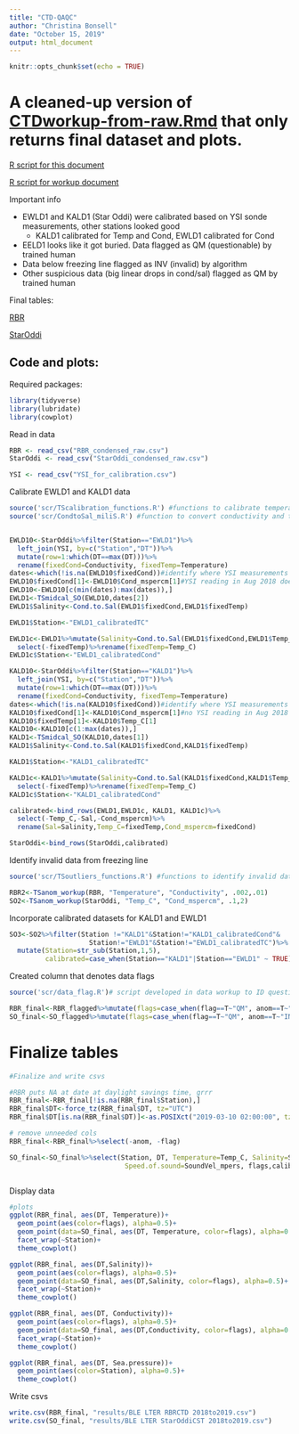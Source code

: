 ```yaml
---
title: "CTD-QAQC"
author: "Christina Bonsell"
date: "October 15, 2019"
output: html_document
---
```


```r
knitr::opts_chunk$set(echo = TRUE)
```


# A cleaned-up version of [CTDworkup-from-raw.Rmd](https://cbonsell.github.io/ble-instrumentation/CTDworkup-from-raw) that only returns final dataset and plots.

[R script for this document](https://github.com/cbonsell/ble-instrumentation/blob/master/CTD-QAQC.Rmd)

[R script for workup document](https://github.com/cbonsell/ble-instrumentation/blob/master/CTDworkup.Rmd)

Important info

* EWLD1 and KALD1 (Star Oddi) were calibrated based on YSI sonde measurements, other stations looked good
    + KALD1 calibrated for Temp and Cond, EWLD1 calibrated for Cond
* EELD1 looks like it got buried. Data flagged as QM (questionable) by trained human
* Data below freezing line flagged as INV (invalid) by algorithm
* Other suspicious data (big linear drops in cond/sal) flagged as QM by trained human

Final tables: 

[RBR](https://github.com/cbonsell/ble-instrumentation/blob/master/results/BLE%20LTER%20RBRCTD%202018to2019.csv)

[StarOddi](https://github.com/cbonsell/ble-instrumentation/blob/master/results/BLE%20LTER%20StarOddiCST%202018to2019.csv)


## Code and plots:

Required packages:

```r
library(tidyverse)
library(lubridate)
library(cowplot)
```


Read in data
```r

RBR <- read_csv("RBR_condensed_raw.csv")
StarOddi <- read_csv("StarOddi_condensed_raw.csv")

YSI <- read_csv("YSI_for_calibration.csv")
```



Calibrate EWLD1 and KALD1 data
```r
source('scr/TScalibration_functions.R') #functions to calibrate temperature, conductivity and salinity, using YSI calibration measurements
source('scr/CondtoSal_miliS.R') #function to convert conductivity and temp to salinity


EWLD10<-StarOddi%>%filter(Station=="EWLD1")%>%
  left_join(YSI, by=c("Station","DT"))%>%
  mutate(row=1:which(DT==max(DT)))%>%
  rename(fixedCond=Conductivity, fixedTemp=Temperature)
dates<-which(!is.na(EWLD10$fixedCond))#identify where YSI measurements took place, ignore the June ones bc we were off Station
EWLD10$fixedCond[1]<-EWLD10$Cond_mspercm[1]#YSI reading in Aug 2018 doesn't make sense
EWLD10<-EWLD10[c(min(dates):max(dates)),]
EWLD1<-TSmidcal_SO(EWLD10,dates[2])
EWLD1$Salinity<-Cond.to.Sal(EWLD1$fixedCond,EWLD1$fixedTemp)

EWLD1$Station<-"EWLD1_calibratedTC"

EWLD1c<-EWLD1%>%mutate(Salinity=Cond.to.Sal(EWLD1$fixedCond,EWLD1$Temp_C))%>%
  select(-fixedTemp)%>%rename(fixedTemp=Temp_C)
EWLD1c$Station<-"EWLD1_calibratedCond"

KALD10<-StarOddi%>%filter(Station=="KALD1")%>%
  left_join(YSI, by=c("Station","DT"))%>%
  mutate(row=1:which(DT==max(DT)))%>%
  rename(fixedCond=Conductivity, fixedTemp=Temperature)
dates<-which(!is.na(KALD10$fixedCond))#identify where YSI measurements took place, ignore the June ones bc we were off Station
KALD10$fixedCond[1]<-KALD10$Cond_mspercm[1]#no YSI reading in Aug 2018
KALD10$fixedTemp[1]<-KALD10$Temp_C[1]
KALD10<-KALD10[c(1:max(dates)),]
KALD1<-TSmidcal_SO(KALD10,dates[1])
KALD1$Salinity<-Cond.to.Sal(KALD1$fixedCond,KALD1$fixedTemp)

KALD1$Station<-"KALD1_calibratedTC"

KALD1c<-KALD1%>%mutate(Salinity=Cond.to.Sal(KALD1$fixedCond,KALD1$Temp_C))%>%
  select(-fixedTemp)%>%rename(fixedTemp=Temp_C)
KALD1c$Station<-"KALD1_calibratedCond"

calibrated<-bind_rows(EWLD1,EWLD1c, KALD1, KALD1c)%>%
  select(-Temp_C,-Sal,-Cond_mspercm)%>%
  rename(Sal=Salinity,Temp_C=fixedTemp,Cond_mspercm=fixedCond)

StarOddi<-bind_rows(StarOddi,calibrated)
```

Identify invalid data from freezing line
```r
source('scr/TSoutliers_functions.R') #functions to identify invalid data from freezing line

RBR2<-TSanom_workup(RBR, "Temperature", "Conductivity", .002,.01)
SO2<-TSanom_workup(StarOddi, "Temp_C", "Cond_mspercm", .1,2)
```

Incorporate calibrated datasets for KALD1 and EWLD1
```r
SO3<-SO2%>%filter(Station !="KALD1"&Station!="KALD1_calibratedCond"&
                    Station!="EWLD1"&Station!="EWLD1_calibratedTC")%>%
  mutate(Station=str_sub(Station,1,5),
         calibrated=case_when(Station=="KALD1"|Station=="EWLD1" ~ TRUE))
```

Created column that denotes data flags
```r
source('scr/data_flag.R')# script developed in data workup to ID questionable data

RBR_final<-RBR_flagged%>%mutate(flags=case_when(flag==T~"QM", anom==T~"INV"))
SO_final<-SO_flagged%>%mutate(flags=case_when(flag==T~"QM", anom==T~"INV"))
```

# Finalize tables
```r
#Finalize and write csvs

#RBR puts NA at date at daylight savings time, grrr
RBR_final<-RBR_final[!is.na(RBR_final$Station),]
RBR_final$DT<-force_tz(RBR_final$DT, tz="UTC")
RBR_final$DT[is.na(RBR_final$DT)]<-as.POSIXct("2019-03-10 02:00:00", tz="UTC")

# remove unneeded cols
RBR_final<-RBR_final%>%select(-anom, -flag)

SO_final<-SO_final%>%select(Station, DT, Temperature=Temp_C, Salinity=Sal, Conductivity=Cond_mspercm,
                             Speed.of.sound=SoundVel_mpers, flags,calibrated)



```

Display data

```r
#plots
ggplot(RBR_final, aes(DT, Temperature))+
  geom_point(aes(color=flags), alpha=0.5)+
  geom_point(data=SO_final, aes(DT, Temperature, color=flags), alpha=0.5)+
  facet_wrap(~Station)+
  theme_cowplot()

ggplot(RBR_final, aes(DT,Salinity))+
  geom_point(aes(color=flags), alpha=0.5)+
  geom_point(data=SO_final, aes(DT,Salinity, color=flags), alpha=0.5)+
  facet_wrap(~Station)+
  theme_cowplot()

ggplot(RBR_final, aes(DT, Conductivity))+
  geom_point(aes(color=flags), alpha=0.5)+
  geom_point(data=SO_final, aes(DT,Conductivity, color=flags), alpha=0.5)+
  facet_wrap(~Station)+
  theme_cowplot()

ggplot(RBR_final, aes(DT, Sea.pressure))+
  geom_point(aes(color=Station), alpha=0.5)+
  theme_cowplot()
```

Write csvs
```r
write.csv(RBR_final, "results/BLE LTER RBRCTD 2018to2019.csv")
write.csv(SO_final, "results/BLE LTER StarOddiCST 2018to2019.csv")
```


